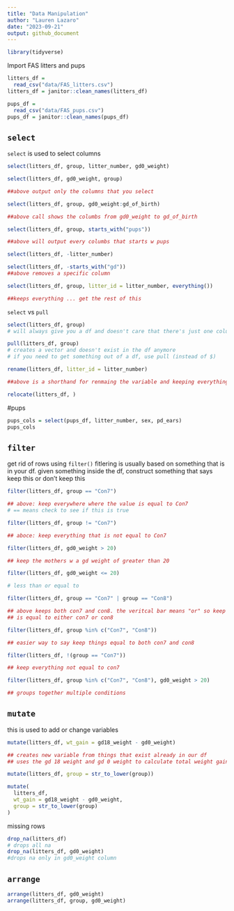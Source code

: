 ```yaml
---
title: "Data Manipulation"
author: "Lauren Lazaro"
date: "2023-09-21"
output: github_document
---
```


```r
library(tidyverse)
```


Import FAS litters and pups 

```r
litters_df = 
  read_csv("data/FAS_litters.csv")
litters_df = janitor::clean_names(litters_df)

pups_df = 
  read_csv("data/FAS_pups.csv")
pups_df = janitor::clean_names(pups_df)
```

## `select`

`select` is used to select columns 

```r
select(litters_df, group, litter_number, gd0_weight)

select(litters_df, gd0_weight, group)

##above output only the columns that you select 

select(litters_df, group, gd0_weight:gd_of_birth)

##above call shows the columbs from gd0_weight to gd_of_birth

select(litters_df, group, starts_with("pups"))

##above will output every columbs that starts w pups 

select(litters_df, -litter_number)

select(litters_df, -starts_with("gd"))
##above removes a specific column 

select(litters_df, group, litter_id = litter_number, everything())

##keeps everything ... get the rest of this
```


`select` vs `pull`

```r
select(litters_df, group)
# will always give you a df and doesn't care that there's just one column 

pull(litters_df, group)
# creates a vector and doesn't exist in the df anymore
# if you need to get something out of a df, use pull (instead of $)
```

 

```r
rename(litters_df, litter_id = litter_number)

##above is a shorthand for renmaing the variable and keeping everything

relocate(litters_df, )
```


#pups 
```r
pups_cols = select(pups_df, litter_number, sex, pd_ears)
pups_cols
```


## `filter`

get rid of rows using `filter()`
fitlering is usually based on something that is in your df. given something inside the df, 
construct something that says keep this or don't keep this 

```r
filter(litters_df, group == "Con7")

## above: keep everywhere where the value is equal to Con7
# == means check to see if this is true 

filter(litters_df, group != "Con7")

## aboce: keep everything that is not equal to Con7

filter(litters_df, gd0_weight > 20)

## keep the mothers w a gd weight of greater than 20

filter(litters_df, gd0_weight <= 20)

# less than or equal to 

filter(litters_df, group == "Con7" | group == "Con8")

## above keeps both con7 and con8. the veritcal bar means "or" so keep the value if it
## is equal to either con7 or con8

filter(litters_df, group %in% c("Con7", "Con8"))

## easier way to say keep things equal to both con7 and con8

filter(litters_df, !(group == "Con7"))

## keep everything not equal to con7

filter(litters_df, group %in% c("Con7", "Con8"), gd0_weight > 20)

## groups together multiple conditions
```

## `mutate`

this is used to add or change variables 

```r
mutate(litters_df, wt_gain = gd18_weight - gd0_weight)

## creates new variable from things that exist already in our df 
## uses the gd 18 weight and gd 0 weight to calculate total weight gain 

mutate(litters_df, group = str_to_lower(group))

mutate(
  litters_df, 
  wt_gain = gd18_weight - gd0_weight, 
  group = str_to_lower(group)
)

```

missing rows 
```r
drop_na(litters_df)
# drops all na
drop_na(litters_df, gd0_weight)
#drops na only in gd0_weight column
```


## `arrange`

```r
arrange(litters_df, gd0_weight)
arrange(litters_df, group, gd0_weight)
```
